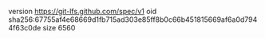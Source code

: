 version https://git-lfs.github.com/spec/v1
oid sha256:67755af4e68669d1fb715ad303e85ff8b0c66b451815669af6a0d7944f63c0de
size 6560
